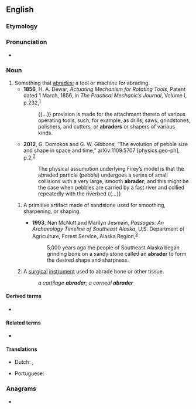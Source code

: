 ==English==

===Etymology===
{{suffix|en|abrade|er|id2=agent noun}}

===Pronunciation===
* {{a|US}} {{IPA|en|/əˈbɹeɪ.dɚ/}}

===Noun===
{{en-noun}}

# Something that [[abrade|abrades]]; a tool or machine for abrading. {{defdate|First attested in the mid-19<sup>th</sup> century.}}
#* '''1856''', H. A. Dewar, ''Actuating Mechanism for Rotating Tools'', Patent dated 1 March, 1856, in ''The Practical Mechanic’s Journal'', Volume I, p.{{nbsp}}232,<sup>[https://catalog.hathitrust.org/Record/002486986]</sup>
#*: {{...}} provision is made for the attachment thereto of various operating tools, such, for example, as drills, saws, grindstones, polishers, and cutters, or '''abraders''' or shapers of various kinds.
#* '''2012''', G. Domokos and G. W. Gibbons, “The evolution of pebble size and shape in space and time,” arXiv:1109.5707 [physics.geo-ph], p.{{nbsp}}2,<sup>[https://archive.org/details/arxiv-1109.5707]</sup>
#*: The physical assumption underlying Firey’s model is that the abraded particle (pebble) undergoes a series of small collisions with a very large, smooth '''abrader''', and this might be the case when pebbles are carried by a fast river and collied repeatedly with the riverbed {{...}}
## {{lb|en|archaeology}} A primitive artifact made of sandstone used for smoothing, sharpening, or shaping.
##* '''1993''', Nan McNutt and Marilyn Jesmain, ''Passages: An Archaeology Timeline of Southeast Alaska'', U.S. Department of Agriculture, Forest Service, Alaska Region,<sup>[https://archive.org/details/CAT10818686]</sup>
##*: 5,000 years ago the people of Southeast Alaska began grinding bone on a sandy stone called an '''abrader''' to form the desired shape and sharpness.
## {{lb|en|medicine}} A [[surgical]] [[instrument]] used to abrade bone or other tissue.
##: ''a cartilage '''abrader'''; a corneal '''abrader'''''

====Derived terms====
* {{l|en|dermabrader}}

====Related terms====
* {{l|en|abraser}}

====Translations====
{{trans-top|tool or machine for abrading}}
* Dutch: {{t+|nl|schuurmachine|f}}, {{t|nl|schuurwerktuig|n}}
{{trans-mid}}
* Portuguese: {{t|pt|abrasor|m}}
{{trans-bottom}}

===Anagrams===
* {{anagrams|en|a=aabderr|Barreda}}